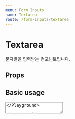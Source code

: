 ```yaml
---
menu: Form Inputs
name: Textarea
route: /form-inputs/textarea
---
```



# Textarea

문자열을 입력받는 컴포넌트입니다.

## Props

<PropsTable of={Textarea} />

## Basic usage

<Playground>
  <Textarea placeholder="입력해주세요." />
</Playground>

## Inline textareas

<Playground>
  <Textarea inline placeholder="입력해주세요." />
  <Textarea inline placeholder="입력해주세요." />
</Playground>

## Disabled textarea

<Playground>
  <Textarea placeholder="잠금 상태입니다." disabled />
</Playground>

## Intent

<Playground>
  <Textarea intent={Intent.DEFAULT} />
  <br />
  <Textarea intent={Intent.WARNING} />
  <br />
  <Textarea intent={Intent.DANGER} />
</Playground>
